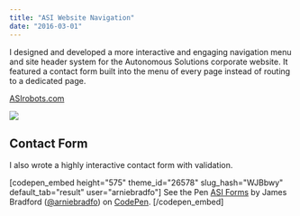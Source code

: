 ```yaml
---
title: "ASI Website Navigation"
date: "2016-03-01"
---
```



I designed and developed a more interactive and engaging navigation menu and site header system for the Autonomous Solutions corporate website. It featured a contact form built into the menu of every page instead of routing to a dedicated page.

[ASIrobots.com](https://asirobots.com)

![](https://bradford.digital/bradford-digital/wp-content/uploads/ASI-Website_search-and-menu.gif)

## Contact Form

I also wrote a highly interactive contact form with validation.

\[codepen\_embed height="575" theme\_id="26578" slug\_hash="WJBbwy" default\_tab="result" user="arniebradfo"\] See the Pen [ASI Forms](https://codepen.io/arniebradfo/pen/WJBbwy/) by James Bradford ([@arniebradfo](https://codepen.io/arniebradfo)) on [CodePen](https://codepen.io). \[/codepen\_embed\]
